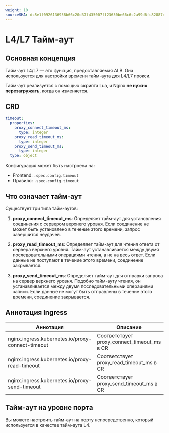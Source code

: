 ```yaml
---
weight: 10
sourceSHA: dc8e1f0926136958b66c20d37f435007ff23650be66c6c2a99d6fc82887ef2c6
---
```


# L4/L7 Тайм-аут

## Основная концепция

Тайм-аут L4/L7 — это функция, предоставляемая ALB. Она используется для настройки времени тайм-аута для L4/L7 прокси.

Тайм-аут реализуется с помощью скрипта Lua, и Nginx **не нужно перезагружать**, когда он изменяется.

## CRD

```yaml
timeout:
  properties:
    proxy_connect_timeout_ms:
      type: integer
    proxy_read_timeout_ms:
      type: integer
    proxy_send_timeout_ms:
      type: integer
  type: object
```

Конфигурация может быть настроена на:

- Frontend: `.spec.config.timeout`
- Правило: `.spec.config.timeout`

## Что означает тайм-аут

Существует три типа тайм-аутов:

1. **proxy\_connect\_timeout\_ms**: Определяет тайм-аут для установления соединения с сервером верхнего уровня. Если соединение не может быть установлено в течение этого времени, запрос завершится неудачей.

2. **proxy\_read\_timeout\_ms**: Определяет тайм-аут для чтения ответа от сервера верхнего уровня. Тайм-аут устанавливается между двумя последовательными операциями чтения, а не на весь ответ. Если данные не поступают в течение этого времени, соединение закрывается.

3. **proxy\_send\_timeout\_ms**: Определяет тайм-аут для отправки запроса на сервер верхнего уровня. Подобно тайм-ауту чтения, он устанавливается между двумя последовательными операциями записи. Если данные не могут быть отправлены в течение этого времени, соединение закрывается.

## Аннотация Ingress

| Аннотация                                        | Описание                                      |
| ------------------------------------------------- | ------------------------------------------------ |
| nginx.ingress.kubernetes.io/proxy-connect-timeout | Соответствует proxy\_connect\_timeout\_ms в CR |
| nginx.ingress.kubernetes.io/proxy-read-timeout    | Соответствует proxy\_read\_timeout\_ms в CR    |
| nginx.ingress.kubernetes.io/proxy-send-timeout    | Соответствует proxy\_send\_timeout\_ms в CR    |

## Тайм-аут на уровне порта

Вы можете настроить тайм-аут на порту непосредственно, который используется в качестве тайм-аута L4.
